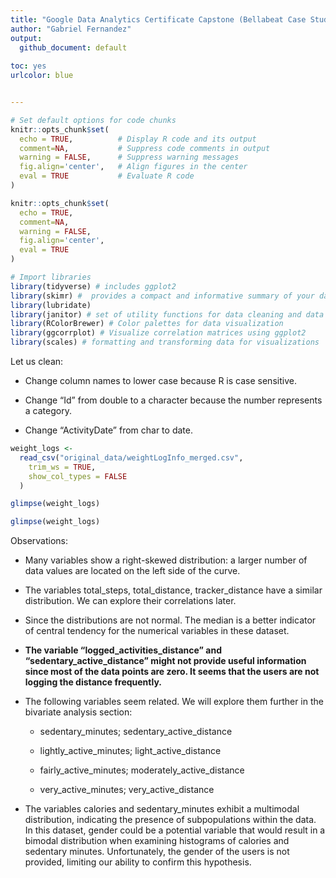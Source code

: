 ```yaml
---
title: "Google Data Analytics Certificate Capstone (Bellabeat Case Study)"
author: "Gabriel Fernandez"
output:
  github_document: default
  
toc: yes
urlcolor: blue


---
```


```r
# Set default options for code chunks
knitr::opts_chunk$set(
  echo = TRUE,          # Display R code and its output
  comment=NA,           # Suppress code comments in output
  warning = FALSE,      # Suppress warning messages
  fig.align='center',   # Align figures in the center
  eval = TRUE           # Evaluate R code
)

```


```r
knitr::opts_chunk$set(
  echo = TRUE,
  comment=NA,
  warning = FALSE,
  fig.align='center',
  eval = TRUE
)


```


```r
# Import libraries 
library(tidyverse) # includes ggplot2
library(skimr) #  provides a compact and informative summary of your dataframe or dataset
library(lubridate)
library(janitor) # set of utility functions for data cleaning and data frame tidying tasks
library(RColorBrewer) # Color palettes for data visualization
library(ggcorrplot) # Visualize correlation matrices using ggplot2
library(scales) # formatting and transforming data for visualizations

```


Let us clean:

- Change column names to lower case because R is case sensitive.

- Change "Id" from double to a character because the number represents a category.

- Change "ActivityDate" from char to date.



```r
weight_logs <-
  read_csv("original_data/weightLogInfo_merged.csv",
    trim_ws = TRUE,
    show_col_types = FALSE
  )
```



```r
glimpse(weight_logs)
```



```r
glimpse(weight_logs)
```
Observations:

- Many variables show a right-skewed distribution: a larger number of data values are located on the left side of the curve.

- The variables total_steps, total_distance, tracker_distance have a similar distribution. We can explore their correlations later.

- Since the distributions are not normal. The median is a better indicator of central tendency for the numerical variables in these dataset.

- **The variable "logged_activities_distance" and "sedentary_active_distance" might not provide useful information since most of the data points are zero. It seems that the users are not logging the distance frequently.**

- The following variables seem related. We will explore them further in the bivariate analysis section:

    - sedentary_minutes; sedentary_active_distance 
    
    - lightly_active_minutes; light_active_distance
    
    - fairly_active_minutes; moderately_active_distance
    
    - very_active_minutes; very_active_distance   

- The variables calories and sedentary_minutes exhibit a multimodal distribution, indicating the presence of subpopulations within the data. In this dataset, gender could be a potential variable that would result in a bimodal distribution when examining histograms of calories and sedentary minutes. Unfortunately, the gender of the users is not provided, limiting our ability to confirm this hypothesis.
